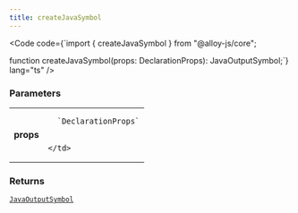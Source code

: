 ```yaml
---
title: createJavaSymbol
---
```







<Code code={`import { createJavaSymbol } from "@alloy-js/core";

function createJavaSymbol(props: DeclarationProps): JavaOutputSymbol;`} lang="ts" />

### Parameters

<table>
  <tr>
    <td style="text-align: right;font-weight: bold;">props</td>
    <td>
    
      `DeclarationProps`
      
      
    </td>
  </tr>
</table>



### Returns

<code><a href="/reference/java/types/javaoutputsymbol/">JavaOutputSymbol</a></code>








